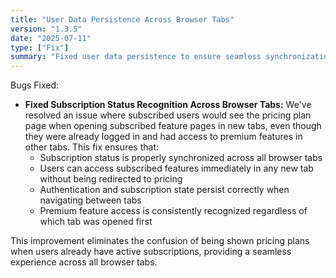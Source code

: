 ```yaml
---
title: "User Data Persistence Across Browser Tabs"
version: "1.3.5"
date: "2025-07-11"
type: ["Fix"]
summary: "Fixed user data persistence to ensure seamless synchronization across all browser tabs and windows."
---
```


Bugs Fixed:

- **Fixed Subscription Status Recognition Across Browser Tabs:** We've resolved an issue where subscribed users would see the pricing plan page when opening subscribed feature pages in new tabs, even though they were already logged in and had access to premium features in other tabs. This fix ensures that:
  - Subscription status is properly synchronized across all browser tabs
  - Users can access subscribed features immediately in any new tab without being redirected to pricing
  - Authentication and subscription state persist correctly when navigating between tabs
  - Premium feature access is consistently recognized regardless of which tab was opened first

This improvement eliminates the confusion of being shown pricing plans when users already have active subscriptions, providing a seamless experience across all browser tabs.
